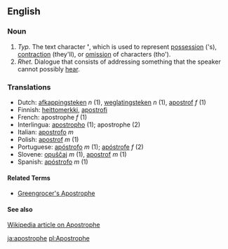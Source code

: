 ==English==
=== Noun ===
#''Typ.'' The text character <b>'</b>, which is used to represent [[possession]] ('s), [[contraction]] (they'll), or [[omission]] of characters (tho').
#''Rhet.'' Dialogue that consists of addressing something that the speaker cannot possibly [[hear]].

=== Translations ===
*Dutch: [[afkappingsteken]] ''n'' (1), [[weglatingsteken]] ''n'' (1), [[apostrof]] ''f'' (1)
*Finnish: [[heittomerkki]], [[apostrofi]]
*French: apostrophe ''f'' (1)
*Interlingua: [[apostropho]] (1); apostrophe (2)
*Italian: [[apostrofo]] ''m''
*Polish: [[apostrof]] ''m'' (1)
*Portuguese: [[apóstrofo]] ''m'' (1); [[apóstrofe]] ''f'' (2)
*Slovene: [[opuščaj]] ''m'' (1), [[apostrof]] ''m'' (1)
*Spanish: [[apóstrofo]] ''m'' (1)

{{Punctuation}}

====Related Terms====
*[[Greengrocer's Apostrophe]]

====See also====
[[w:apostrophe|Wikipedia article on Apostrophe]]

[[ja:apostrophe]]
[[pl:Apostrophe]]